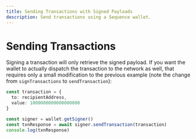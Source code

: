 ```yaml
---
title: Sending Transactions with Signed Payloads
description: Send transactions using a Sequence wallet.
---
```


# Sending Transactions

Signing a transaction will only retrieve the signed payload.
If you want the wallet to actually dispatch the transaction to the network as well, that requires only a small modification to the previous example (note the change from `signTransactions` to `sendTransaction`):

```ts
const transaction = {
  to: recipientAddress,
  value: 1000000000000000000
}

const signer = wallet.getSigner()
const txnResponse = await signer.sendTransaction(transaction)
console.log(txnResponse)

```
